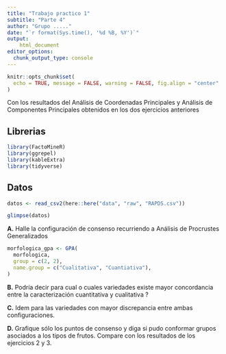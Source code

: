 ```yaml
---
title: "Trabajo practico 1"
subtitle: "Parte 4"
author: "Grupo ....."
date: "`r format(Sys.time(), '%d %B, %Y')`"
output: 
    html_document
editor_options: 
  chunk_output_type: console
---
```


```r
knitr::opts_chunk$set(
  echo = TRUE, message = FALSE, warning = FALSE, fig.align = "center"
)
```

Con los resultados del Análisis de Coordenadas Principales y Análisis de 
Componentes Principales obtenidos en los dos ejercicios anteriores

## Librerias

```r
library(FactoMineR)
library(ggrepel)
library(kableExtra)
library(tidyverse)
```

## Datos

```r
datos <- read_csv2(here::here("data", "raw", "RAPDS.csv"))
```

```r
glimpse(datos)
```


**A.** Halle la configuración de consenso recurriendo a Análisis de Procrustes 
Generalizados

```r
morfologica_gpa <- GPA(
  morfologica, 
  group = c(2, 2), 
  name.group = c("Cualitativa", "Cuantiativa"),
)
```


**B.** Podría decir para cual o cuales variedades existe mayor concordancia 
entre la caracterización cuantitativa y cualitativa ?

**C.** Idem para las variedades con mayor discrepancia entre ambas 
configuraciones.

**D.** Grafique sólo los puntos de consenso y diga si pudo conformar grupos 
asociados a los tipos de frutos. Compare con los resultados de los ejercicios 2 
y 3.